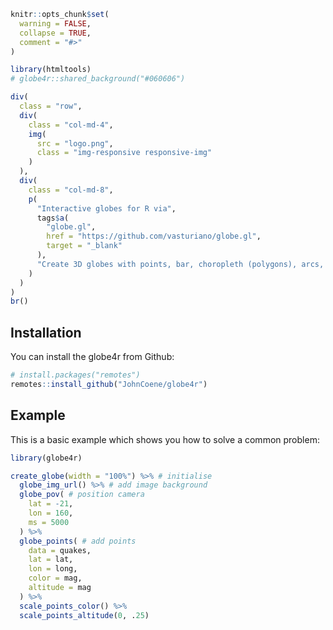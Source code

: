 <!-- badges go here -->
<!-- badges: end -->

```r
knitr::opts_chunk$set(
  warning = FALSE,
  collapse = TRUE,
  comment = "#>"
)

library(htmltools)
# globe4r::shared_background("#060606")
```

<!-- badges: start -->
<!-- badges: end -->

```r
div(
  class = "row",
  div(
    class = "col-md-4",
    img(
      src = "logo.png",
      class = "img-responsive responsive-img"
    )
  ),
  div(
    class = "col-md-8",
    p(
      "Interactive globes for R via",
      tags$a(
        "globe.gl", 
        href = "https://github.com/vasturiano/globe.gl", 
        target = "_blank"
      ),
      "Create 3D globes with points, bar, choropleth (polygons), arcs, and labels."
    )
  )
)
br()
```

## Installation

You can install the globe4r from Github:

``` r
# install.packages("remotes")
remotes::install_github("JohnCoene/globe4r")
```

## Example

This is a basic example which shows you how to solve a common problem:

```r
library(globe4r)

create_globe(width = "100%") %>% # initialise
  globe_img_url() %>% # add image background
  globe_pov( # position camera
    lat = -21, 
    lon = 160,
    ms = 5000
  ) %>% 
  globe_points( # add points
    data = quakes,
    lat = lat,
    lon = long,
    color = mag,
    altitude = mag
  ) %>% 
  scale_points_color() %>% 
  scale_points_altitude(0, .25)
```
